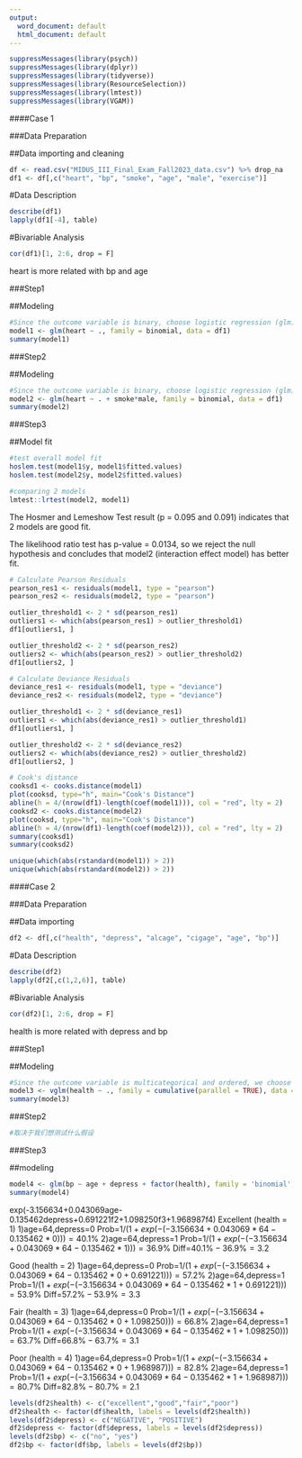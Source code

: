 ```yaml
---
output:
  word_document: default
  html_document: default
---
```


```r
suppressMessages(library(psych))
suppressMessages(library(dplyr))
suppressMessages(library(tidyverse))
suppressMessages(library(ResourceSelection))
suppressMessages(library(lmtest))
suppressMessages(library(VGAM))
```


####Case 1

###Data Preparation

##Data importing and cleaning
```r
df <- read.csv("MIDUS_III_Final_Exam_Fall2023_data.csv") %>% drop_na
df1 <- df[,c("heart", "bp", "smoke", "age", "male", "exercise")]
```

#Data Description
```r
describe(df1)
lapply(df1[-4], table)
```

#Bivariable Analysis
```r
cor(df1)[1, 2:6, drop = F]
```
heart is more related with bp and age


###Step1

##Modeling
```r
#Since the outcome variable is binary, choose logistic regression (glm)
model1 <- glm(heart ~ ., family = binomial, data = df1)
summary(model1)
```


###Step2

##Modeling
```r
#Since the outcome variable is binary, choose logistic regression (glm)
model2 <- glm(heart ~ . + smoke*male, family = binomial, data = df1)
summary(model2)
```


###Step3

##Model fit
```r
#test overall model fit
hoslem.test(model1$y, model1$fitted.values)
hoslem.test(model2$y, model2$fitted.values)

#comparing 2 models
lmtest::lrtest(model2, model1)
```
The Hosmer and Lemeshow Test result (p = 0.095 and 0.091) indicates that 2 models are good fit.

The likelihood ratio test has p-value = 0.0134, so we reject the null hypothesis and concludes that model2 (interaction effect model) has better fit.

```r
# Calculate Pearson Residuals
pearson_res1 <- residuals(model1, type = "pearson")
pearson_res2 <- residuals(model2, type = "pearson")

outlier_threshold1 <- 2 * sd(pearson_res1)
outliers1 <- which(abs(pearson_res1) > outlier_threshold1)
df1[outliers1, ]

outlier_threshold2 <- 2 * sd(pearson_res2)
outliers2 <- which(abs(pearson_res2) > outlier_threshold2)
df1[outliers2, ]

# Calculate Deviance Residuals
deviance_res1 <- residuals(model1, type = "deviance")
deviance_res2 <- residuals(model2, type = "deviance")

outlier_threshold1 <- 2 * sd(deviance_res1)
outliers1 <- which(abs(deviance_res1) > outlier_threshold1)
df1[outliers1, ]

outlier_threshold2 <- 2 * sd(deviance_res2)
outliers2 <- which(abs(deviance_res2) > outlier_threshold2)
df1[outliers2, ]

# Cook's distance
cooksd1 <- cooks.distance(model1)
plot(cooksd, type="h", main="Cook's Distance")
abline(h = 4/(nrow(df1)-length(coef(model1))), col = "red", lty = 2)
cooksd2 <- cooks.distance(model2)
plot(cooksd, type="h", main="Cook's Distance")
abline(h = 4/(nrow(df1)-length(coef(model2))), col = "red", lty = 2)
summary(cooksd1)
summary(cooksd2)
```

```r
unique(which(abs(rstandard(model1)) > 2))
unique(which(abs(rstandard(model2)) > 2))
```


####Case 2

###Data Preparation

##Data importing
```r
df2 <- df[,c("health", "depress", "alcage", "cigage", "age", "bp")]
```

#Data Description
```r
describe(df2)
lapply(df2[,c(1,2,6)], table)
```

#Bivariable Analysis
```r
cor(df2)[1, 2:6, drop = F]
```
health is more related with depress and bp


###Step1

##Modeling
```r
#Since the outcome variable is multicategorical and ordered, we choose cumulative logit model (vglm)
model3 <- vglm(health ~ ., family = cumulative(parallel = TRUE), data = df2)
summary(model3)
```


###Step2
```r
#取决于我们想测试什么假设
```


###Step3

##modeling
```r
model4 <- glm(bp ~ age + depress + factor(health), family = 'binomial', data = df2)
summary(model4)
```
exp(-3.156634+0.043069age-0.135462depress+0.691221f2+1.098250f3+1.968987f4)
Excellent (health = 1)
1)age=64,depress=0
Prob=$1/(1+exp(-(-3.156634+0.043069*64-0.135462*0)))=40.1\%$
2)age=64,depress=1
Prob=$1/(1+exp(-(-3.156634+0.043069*64-0.135462*1)))=36.9\%$
Diff=$40.1\%-36.9\%=3.2%$

Good (health = 2)
1)age=64,depress=0
Prob=$1/(1+exp(-(-3.156634+0.043069*64-0.135462*0+0.691221)))=57.2\%$
2)age=64,depress=1
Prob=$1/(1+exp(-(-3.156634+0.043069*64-0.135462*1+0.691221)))=53.9\%$
Diff=$57.2\%-53.9\%=3.3%$

Fair (health = 3)
1)age=64,depress=0
Prob=$1/(1+exp(-(-3.156634+0.043069*64-0.135462*0+1.098250)))=66.8\%$
2)age=64,depress=1
Prob=$1/(1+exp(-(-3.156634+0.043069*64-0.135462*1+1.098250)))=63.7\%$
Diff=$66.8\%-63.7\%=3.1%$

Poor (health = 4)
1)age=64,depress=0
Prob=$1/(1+exp(-(-3.156634+0.043069*64-0.135462*0+1.968987)))=82.8\%$
2)age=64,depress=1
Prob=$1/(1+exp(-(-3.156634+0.043069*64-0.135462*1+1.968987)))=80.7\%$
Diff=$82.8\%-80.7\%=2.1%$


```r
levels(df2$health) <- c("excellent","good","fair","poor")
df2$health <- factor(df$health, labels = levels(df2$health))
levels(df2$depress) <- c("NEGATIVE", "POSITIVE")
df2$depress <- factor(df$depress, labels = levels(df2$depress))
levels(df2$bp) <- c("no", "yes")
df2$bp <- factor(df$bp, labels = levels(df2$bp))
```

